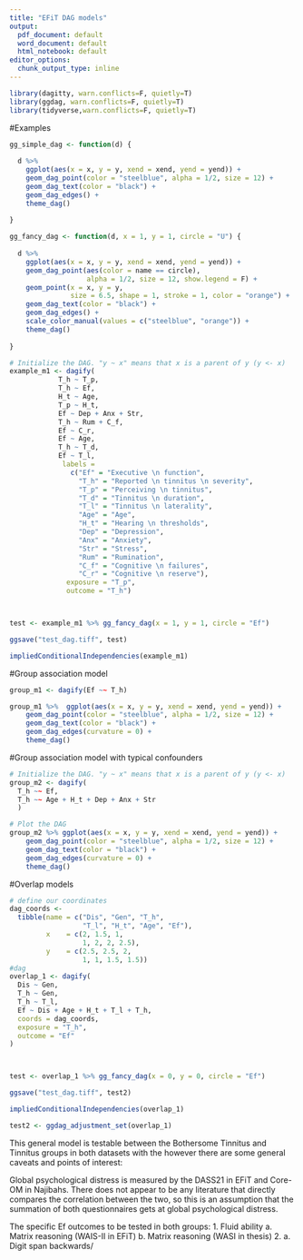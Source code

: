 ```yaml
---
title: "EFiT DAG models"
output:
  pdf_document: default
  word_document: default
  html_notebook: default
editor_options:
  chunk_output_type: inline
---
```

```r
library(dagitty, warn.conflicts=F, quietly=T)
library(ggdag, warn.conflicts=F, quietly=T)
library(tidyverse,warn.conflicts=F, quietly=T)
```

#Examples
```r
gg_simple_dag <- function(d) {
  
  d %>% 
    ggplot(aes(x = x, y = y, xend = xend, yend = yend)) +
    geom_dag_point(color = "steelblue", alpha = 1/2, size = 12) +
    geom_dag_text(color = "black") +
    geom_dag_edges() + 
    theme_dag()
  
}
```
```r

gg_fancy_dag <- function(d, x = 1, y = 1, circle = "U") {
  
  d %>% 
    ggplot(aes(x = x, y = y, xend = xend, yend = yend)) +
    geom_dag_point(aes(color = name == circle),
                   alpha = 1/2, size = 12, show.legend = F) +
    geom_point(x = x, y = y, 
               size = 6.5, shape = 1, stroke = 1, color = "orange") +
    geom_dag_text(color = "black") +
    geom_dag_edges() + 
    scale_color_manual(values = c("steelblue", "orange")) +
    theme_dag()
  
}
```
```r
# Initialize the DAG. "y ~ x" means that x is a parent of y (y <- x)
example_m1 <- dagify(
            T_h ~ T_p,
            T_h ~ Ef,
            H_t ~ Age,
            T_p ~ H_t,
            Ef ~ Dep + Anx + Str,
            T_h ~ Rum + C_f,
            Ef ~ C_r,
            Ef ~ Age,
            T_h ~ T_d,
            Ef ~ T_l,
             labels =
               c("Ef" = "Executive \n function",
                 "T_h" = "Reported \n tinnitus \n severity",
                 "T_p" = "Perceiving \n tinnitus",
                 "T_d" = "Tinnitus \n duration",
                 "T_l" = "Tinnitus \n laterality",
                 "Age" = "Age",
                 "H_t" = "Hearing \n thresholds",
                 "Dep" = "Depression",
                 "Anx" = "Anxiety",
                 "Str" = "Stress",
                 "Rum" = "Rumination",
                 "C_f" = "Cognitive \n failures",
                 "C_r" = "Cognitive \n reserve"), 
              exposure = "T_p",
              outcome = "T_h") 



test <- example_m1 %>% gg_fancy_dag(x = 1, y = 1, circle = "Ef")

ggsave("test_dag.tiff", test)
```

```r
impliedConditionalIndependencies(example_m1)
```

#Group association model
```r
group_m1 <- dagify(Ef ~~ T_h)

group_m1 %>%  ggplot(aes(x = x, y = y, xend = xend, yend = yend)) +
    geom_dag_point(color = "steelblue", alpha = 1/2, size = 12) +
    geom_dag_text(color = "black") +
    geom_dag_edges(curvature = 0) + 
    theme_dag()
```

#Group association model with typical confounders
```r
# Initialize the DAG. "y ~ x" means that x is a parent of y (y <- x)
group_m2 <- dagify(
  T_h ~~ Ef, 
  T_h ~~ Age + H_t + Dep + Anx + Str
  ) 

# Plot the DAG
group_m2 %>% ggplot(aes(x = x, y = y, xend = xend, yend = yend)) +
    geom_dag_point(color = "steelblue", alpha = 1/2, size = 12) +
    geom_dag_text(color = "black") +
    geom_dag_edges(curvature = 0) + 
    theme_dag()
```




#Overlap models
```r
# define our coordinates
dag_coords <-
  tibble(name = c("Dis", "Gen", "T_h", 
                  "T_l", "H_t", "Age", "Ef"),
         x    = c(2, 1.5, 1,
                  1, 2, 2, 2.5),
         y    = c(2.5, 2.5, 2, 
                  1, 1, 1.5, 1.5))
#dag
overlap_1 <- dagify(
  Dis ~ Gen,
  T_h ~ Gen,
  T_h ~ T_l,
  Ef ~ Dis + Age + H_t + T_l + T_h,
  coords = dag_coords,
  exposure = "T_h",
  outcome = "Ef"
)



test <- overlap_1 %>% gg_fancy_dag(x = 0, y = 0, circle = "Ef")

ggsave("test_dag.tiff", test2)

impliedConditionalIndependencies(overlap_1)

test2 <- ggdag_adjustment_set(overlap_1)
```
This general model is testable between the Bothersome Tinnitus and  Tinnitus groups in both datasets with the however there are some general caveats and points of interest:

Global psychological distress is measured by the DASS21 in EFiT and Core-OM in Najibahs. There does not appear to be any literature that directly compares the correlation between the two, so this is an assumption that the summation of both questionnaires gets at global psychological distress.

The specific Ef outcomes to be tested in both groups:
1. Fluid ability
  a. Matrix reasoning (WAIS-II in EFiT)
  b. Matrix reasoning (WASI in thesis)
2. 
  a. Digit span backwards/
